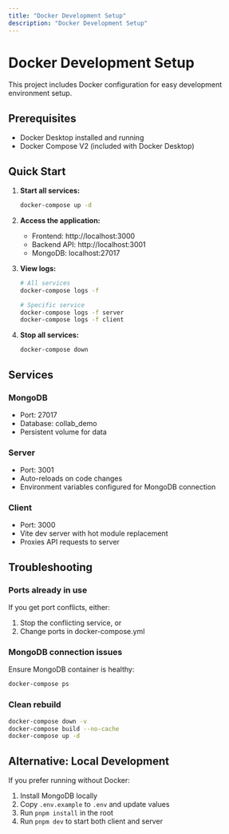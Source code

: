 ```yaml
---
title: "Docker Development Setup"
description: "Docker Development Setup"
---
```


# Docker Development Setup

This project includes Docker configuration for easy development environment setup.

## Prerequisites

- Docker Desktop installed and running
- Docker Compose V2 (included with Docker Desktop)

## Quick Start

1. **Start all services:**
   ```bash
   docker-compose up -d
   ```

2. **Access the application:**
   - Frontend: http://localhost:3000
   - Backend API: http://localhost:3001
   - MongoDB: localhost:27017

3. **View logs:**
   ```bash
   # All services
   docker-compose logs -f
   
   # Specific service
   docker-compose logs -f server
   docker-compose logs -f client
   ```

4. **Stop all services:**
   ```bash
   docker-compose down
   ```

## Services

### MongoDB
- Port: 27017
- Database: collab_demo
- Persistent volume for data

### Server
- Port: 3001
- Auto-reloads on code changes
- Environment variables configured for MongoDB connection

### Client
- Port: 3000
- Vite dev server with hot module replacement
- Proxies API requests to server

## Troubleshooting

### Ports already in use
If you get port conflicts, either:
1. Stop the conflicting service, or
2. Change ports in docker-compose.yml

### MongoDB connection issues
Ensure MongoDB container is healthy:
```bash
docker-compose ps
```

### Clean rebuild
```bash
docker-compose down -v
docker-compose build --no-cache
docker-compose up -d
```

## Alternative: Local Development

If you prefer running without Docker:

1. Install MongoDB locally
2. Copy `.env.example` to `.env` and update values
3. Run `pnpm install` in the root
4. Run `pnpm dev` to start both client and server
